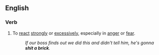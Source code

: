 ==English==

===Verb===
{{en-verb|inf=[[shit]] [[a]] [[brick]]|shits a brick|shitting a brick|[[shit a brick]] ''or'' [[shat a brick]] ''or'' [[shitted a brick]]|[[shit a brick]] ''or'' [[shitted a brick]] ''or'' [[shat a brick]] ''or'' [[shitten a brick]]}}

# {{idiom|vulgar}}  To [[react]] [[strongly]] or [[excessively]], especially in [[anger]] or [[fear]].
#:''If our boss finds out we did this and didn't tell him, he's gonna '''shit a brick'''.''